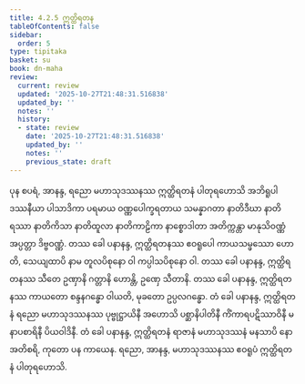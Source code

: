 ```yaml
---
title: 4.2.5 ဣတ္ထိရတန
tableOfContents: false
sidebar:
  order: 5
type: tipitaka
basket: su
book: dn-maha
review:
  current: review
  updated: '2025-10-27T21:48:31.516838'
  updated_by: ''
  notes: ''
  history:
  - state: review
    date: '2025-10-27T21:48:31.516838'
    updated_by: ''
    notes: ''
    previous_state: draft
---
```



<ReviewStatus review={frontmatter.review} showDetails={true} />

<HypothesisAnnotation frontmatter={frontmatter} />

<DynamicBreadcrumb />

<Division number="249" book="dn-maha" e="ch" v="7" p="143">

<Paragraph number="546" book="dn-maha">
ပုန စပရံ, အာနန္ဒ, ရညော မဟာသုဒဿနဿ ဣတ္ထိရတနံ ပါတုရဟောသိ အဘိရူပါ ဒဿနီယာ ပါသာဒိကာ ပရမာယ ဝဏ္ဏပေါက္ခရတာယ သမန္နာဂတာ နာတိဒီဃာ နာတိရဿာ နာတိကိသာ နာတိထူလာ နာတိကာဠိကာ နာစ္စောဒါတာ အတိက္ကန္တာ မာနုသိဝဏ္ဏံ အပ္ပတ္တာ ဒိဗ္ဗဝဏ္ဏံ. တဿ ခေါ ပနာနန္ဒ, ဣတ္ထိရတနဿ ဧဝရူပေါ ကာယသမ္ဖဿော ဟောတိ, သေယျထာပိ နာမ တူလပိစုနော ဝါ ကပ္ပါသပိစုနော ဝါ. တဿ ခေါ ပနာနန္ဒ, ဣတ္ထိရတနဿ သီတေ ဥဏှာနိ ဂတ္တာနိ ဟောန္တိ, ဥဏှေ သီတာနိ. တဿ ခေါ ပနာနန္ဒ, ဣတ္ထိရတနဿ ကာယတော စန္ဒနဂန္ဓော ဝါယတိ, မုခတော ဥပ္ပလဂန္ဓော. တံ ခေါ ပနာနန္ဒ, ဣတ္ထိရတနံ ရညော မဟာသုဒဿနဿ ပုဗ္ဗုဋ္ဌာယိနီ အဟောသိ ပစ္ဆာနိပါတိနီ ကိံကာရပဋိဿာဝိနီ မနာပစာရိနီ ပိယဝါဒိနီ. တံ ခေါ ပနာနန္ဒ, ဣတ္ထိရတနံ ရာဇာနံ မဟာသုဒဿနံ မနသာပိ နော အတိစရိ, ကုတော ပန ကာယေန. ရညော, အာနန္ဒ, မဟာသုဒဿနဿ ဧဝရူပံ ဣတ္ထိရတနံ ပါတုရဟောသိ.
</Paragraph>
</Division>